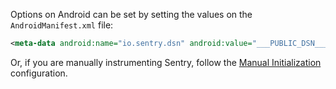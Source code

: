 Options on Android can be set by setting the values on the `AndroidManifest.xml` file:


```xml
<meta-data android:name="io.sentry.dsn" android:value="___PUBLIC_DSN___" />
```

Or, if you are manually instrumenting Sentry, follow the [Manual Initialization](/platforms/android/configuration/manual-init/#manual-initialization) configuration.
